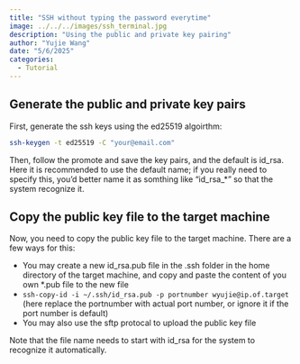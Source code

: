 ```yaml
---
title: "SSH without typing the password everytime"
image: ../../../images/ssh_terminal.jpg
description: "Using the public and private key pairing"
author: "Yujie Wang"
date: "5/6/2025"
categories:
  - Tutorial
---
```


## Generate the public and private key pairs
First, generate the ssh keys using the ed25519 algoirthm:
```bash
ssh-keygen -t ed25519 -C "your@email.com"
```

Then, follow the promote and save the key pairs, and the default is id_rsa. Here it is recommended to use the default name; if you really need to specify this, you'd better name it as somthing like "id_rsa_*" so that the system recognize it.

## Copy the public key file to the target machine
Now, you need to copy the public key file to the target machine. There are a few ways for this:

- You may create a new id_rsa.pub file in the .ssh folder in the home directory of the target machine, and copy and paste the content of you own *.pub file to the new file
- `ssh-copy-id -i ~/.ssh/id_rsa.pub -p portnumber wyujie@ip.of.target` (here replace the portnumber with actual port number, or ignore it if the port number is default)
- You may also use the sftp protocal to upload the public key file

Note that the file name needs to start with id_rsa for the system to recognize it automatically.
